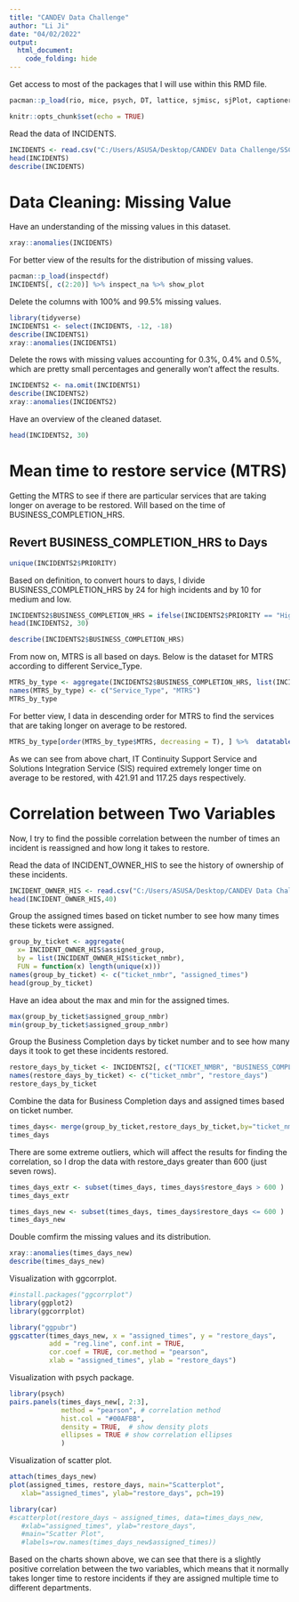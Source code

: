 ```yaml
---
title: "CANDEV Data Challenge"
author: "Li Ji"
date: "04/02/2022"
output:
  html_document: 
    code_folding: hide
---
```


Get access to most of the packages that I will use within this RMD file.

```r
pacman::p_load(rio, mice, psych, DT, lattice, sjmisc, sjPlot, captioner) # pacman installs packages 
```  

```r
knitr::opts_chunk$set(echo = TRUE)
```

Read the data of INCIDENTS.

```r
INCIDENTS <- read.csv("C:/Users/ASUSA/Desktop/CANDEV Data Challenge/SSC dataset/INCIDENTS.csv")
head(INCIDENTS)
describe(INCIDENTS)
```

# Data Cleaning: Missing Value

Have an understanding of the missing values in this dataset.

```r
xray::anomalies(INCIDENTS) 
```

For better view of the results for the distribution of missing values.

```r
pacman::p_load(inspectdf)
INCIDENTS[, c(2:20)] %>% inspect_na %>% show_plot
```

Delete the columns with 100% and 99.5% missing values.

```r
library(tidyverse)
INCIDENTS1 <- select(INCIDENTS, -12, -18)
describe(INCIDENTS1)
xray::anomalies(INCIDENTS1)
```

Delete the rows with missing values accounting for 0.3%, 0.4% and 0.5%, which are pretty small percentages and generally won't affect the results.

```r
INCIDENTS2 <- na.omit(INCIDENTS1)
describe(INCIDENTS2)
xray::anomalies(INCIDENTS2)
```

Have an overview of the cleaned dataset.

```r
head(INCIDENTS2, 30)
```

# Mean time to restore service (MTRS)

Getting the MTRS to see if there are particular services that are taking longer on average to be restored. Will based on the time of BUSINESS_COMPLETION_HRS.

## Revert BUSINESS_COMPLETION_HRS to Days

```r
unique(INCIDENTS2$PRIORITY)
```
Based on definition, to convert hours to days, I divide BUSINESS_COMPLETION_HRS by 24 for high incidents and by 10 for medium and low.

```r
INCIDENTS2$BUSINESS_COMPLETION_HRS = ifelse(INCIDENTS2$PRIORITY == "High", INCIDENTS2$BUSINESS_COMPLETION_HRS/24, INCIDENTS2$BUSINESS_COMPLETION_HRS/10 )
head(INCIDENTS2, 30)
```

```r
describe(INCIDENTS2$BUSINESS_COMPLETION_HRS)
```

From now on, MTRS is all based on days. Below is the dataset for MTRS according to different Service_Type.

```r
MTRS_by_type <- aggregate(INCIDENTS2$BUSINESS_COMPLETION_HRS, list(INCIDENTS2$service), mean )
names(MTRS_by_type) <- c("Service_Type", "MTRS")
MTRS_by_type
```

For better view, I data in descending order for MTRS to find the  services that are taking longer on average to be restored. 

```r
MTRS_by_type[order(MTRS_by_type$MTRS, decreasing = T), ] %>%  datatable( rownames = TRUE, filter="top", class = 'cell-border stripe', options = list(scrollX=T)) %>%  formatRound(columns=c(2), digits=2 ) 
```  

As we can see from above chart, IT Continuity Support Service and Solutions Integration Service (SIS) required extremely longer time on average to be restored, with 421.91 and 117.25 days respectively.


# Correlation between Two Variables
 
Now, I try to find the possible correlation between the number of times an incident is reassigned and how long it takes to restore.   

Read the data of INCIDENT_OWNER_HIS to see the history of ownership of these incidents.

```r
INCIDENT_OWNER_HIS <- read.csv("C:/Users/ASUSA/Desktop/CANDEV Data Challenge/SSC dataset/INCIDENT_OWNER_HISTORY.csv")
head(INCIDENT_OWNER_HIS,40)
```

Group the assigned times based on ticket number to see how many times these tickets were assigned.

```r
group_by_ticket <- aggregate(
  x= INCIDENT_OWNER_HIS$assigned_group,
  by = list(INCIDENT_OWNER_HIS$ticket_nmbr),
  FUN = function(x) length(unique(x)))
names(group_by_ticket) <- c("ticket_nmbr", "assigned_times")
head(group_by_ticket)
```
Have an idea about the max and min for the assigned times.

```r
max(group_by_ticket$assigned_group_nmbr)
min(group_by_ticket$assigned_group_nmbr)
```

Group the Business Completion days by ticket number and to see how many days it took to get these incidents restored.

```r
restore_days_by_ticket <- INCIDENTS2[, c("TICKET_NMBR", "BUSINESS_COMPLETION_HRS")]
names(restore_days_by_ticket) <- c("ticket_nmbr", "restore_days")
restore_days_by_ticket
```

Combine the data for Business Completion days and assigned times based on ticket number.

```r
times_days<- merge(group_by_ticket,restore_days_by_ticket,by="ticket_nmbr")
times_days
```

There are some extreme outliers, which will affect the results for finding the correlation, so I drop the data with restore_days greater than 600 (just seven rows).

```r
times_days_extr <- subset(times_days, times_days$restore_days > 600 )
times_days_extr
```

```r
times_days_new <- subset(times_days, times_days$restore_days <= 600 ) 
times_days_new
```

Double comfirm the missing values and its distribution.

```r
xray::anomalies(times_days_new)
describe(times_days_new)
```

Visualization with ggcorrplot.

```r
#install.packages("ggcorrplot")
library(ggplot2)
library(ggcorrplot)

library("ggpubr")
ggscatter(times_days_new, x = "assigned_times", y = "restore_days", 
          add = "reg.line", conf.int = TRUE, 
          cor.coef = TRUE, cor.method = "pearson",
          xlab = "assigned_times", ylab = "restore_days")
```

Visualization with psych package.

```r
library(psych)
pairs.panels(times_days_new[, 2:3], 
             method = "pearson", # correlation method
             hist.col = "#00AFBB",
             density = TRUE,  # show density plots
             ellipses = TRUE # show correlation ellipses
             )
```

Visualization of scatter plot.

```r
attach(times_days_new)
plot(assigned_times, restore_days, main="Scatterplot",
   xlab="assigned_times", ylab="restore_days", pch=19)
```

```r
library(car)
#scatterplot(restore_days ~ assigned_times, data=times_days_new,
   #xlab="assigned_times", ylab="restore_days",
   #main="Scatter Plot",
   #labels=row.names(times_days_new$assigned_times))
```

Based on the charts shown above, we can see that there is a slightly positive correlation between the two variables, which means that it normally takes longer time to restore incidents if they are assigned multiple time to different departments.






